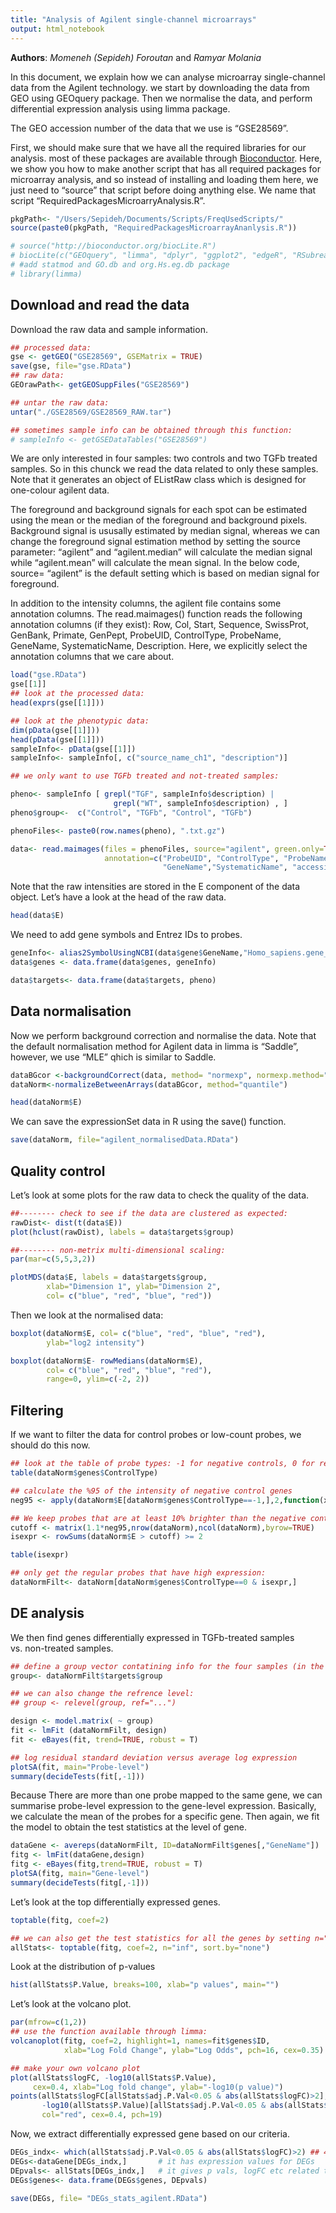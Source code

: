 ```yaml
---
title: "Analysis of Agilent single-channel microarrays"
output: html_notebook
---
```


**Authors**: *Momeneh (Sepideh) Foroutan* and *Ramyar Molania*

In this document, we explain how we can analyse microarray single-channel data from the Agilent technology. we start by downloading the data from GEO using GEOquery package. Then we normalise the data, and perform differential expression analysis using limma package.

The GEO accession number of the data that we use is "GSE28569". 

First, we should make sure that we have all the required libraries for our analysis. most of these packages are available through [Bioconductor](https://www.bioconductor.org). Here, we show you how to make another script that has all required packages for microarray analysis, and so instead of installing and loading them here, we just need to "source" that script before doing anything else. We name that script "RequiredPackagesMicroarryAnalysis.R".

```r
pkgPath<- "/Users/Sepideh/Documents/Scripts/FreqUsedScripts/"
source(paste0(pkgPath, "RequiredPackagesMicroarrayAnanlysis.R"))

# source("http://bioconductor.org/biocLite.R")
# biocLite(c("GEOquery", "limma", "dplyr", "ggplot2", "edgeR", "RSubread", "affy", "matrixStats"))
# #add statmod and GO.db and org.Hs.eg.db package
# library(limma)

```
## Download and read the data
Download the raw data and sample information.
```r
## processed data:
gse <- getGEO("GSE28569", GSEMatrix = TRUE)
save(gse, file="gse.RData")
## raw data:
GEOrawPath<- getGEOSuppFiles("GSE28569")

## untar the raw data:
untar("./GSE28569/GSE28569_RAW.tar")

## sometimes sample info can be obtained through this function:
# sampleInfo <- getGSEDataTables("GSE28569")
```

We are only interested in four samples: two controls and two TGFb treated samples. So in this chunck we read the data related to only these samples. Note that it generates an object of EListRaw class which is designed for one-colour agilent data. 

The foreground and background signals for each spot can be estimated using the mean or the median of the foreground and background pixels. Background signal is ususally estimated by median signal, whereas we can change the foreground signal estimation method by setting the source parameter: "agilent" and "agilent.median" will calculate the median signal while "agilent.mean" will calculate the mean signal. In the below code, source= "agilent" is the default setting which is based on median signal for foreground.

In addition to the intensity columns, the agilent file contains some annotation columns. The read.maimages() function reads the following annotation columns (if they exist): Row, Col, Start, Sequence, SwissProt, GenBank, Primate, GenPept, ProbeUID, ControlType, ProbeName, GeneName, SystematicName, Description. Here, we explicitly select the annotation columns that we care about.
```r
load("gse.RData")
gse[[1]]
## look at the processed data:
head(exprs(gse[[1]]))

## look at the phenotypic data:
dim(pData(gse[[1]]))
head(pData(gse[[1]]))
sampleInfo<- pData(gse[[1]])
sampleInfo<- sampleInfo[, c("source_name_ch1", "description")]

## we only want to use TGFb treated and not-treated samples:

pheno<- sampleInfo [ grepl("TGF", sampleInfo$description) | 
                       grepl("WT", sampleInfo$description) , ]
pheno$group<-  c("Control", "TGFb", "Control", "TGFb")

phenoFiles<- paste0(row.names(pheno), ".txt.gz")

data<- read.maimages(files = phenoFiles, source="agilent", green.only=TRUE, 
                     annotation=c("ProbeUID", "ControlType", "ProbeName", 
                                  "GeneName","SystematicName", "accessions"))
```

Note that the raw intensities are stored in the E component of the data object. Let's have a look at the head of the raw data.
```r
head(data$E)
```
We need to add gene symbols and Entrez IDs to probes. 
```r
geneInfo<- alias2SymbolUsingNCBI(data$gene$GeneName,"Homo_sapiens.gene_info")
data$genes <- data.frame(data$genes, geneInfo)

data$targets<- data.frame(data$targets, pheno)
```
## Data normalisation
Now we perform background correction and normalise the data. Note that the default normalisation method for Agilent data in limma is "Saddle", however, we use "MLE" qhich is similar to Saddle.
```r
dataBGcor <-backgroundCorrect(data, method= "normexp", normexp.method="mle")
dataNorm<-normalizeBetweenArrays(dataBGcor, method="quantile")
```

```r
head(dataNorm$E)
```

We can save the expressionSet data in R using the save() function.
```r
save(dataNorm, file="agilent_normalisedData.RData")
```
## Quality control
Let's look at some plots for the raw data to check the quality of the data.
```r
##-------- check to see if the data are clustered as expected:
rawDist<- dist(t(data$E))
plot(hclust(rawDist), labels = data$targets$group)

##-------- non-metrix multi-dimensional scaling:
par(mar=c(5,5,3,2))

plotMDS(data$E, labels = data$targets$group, 
        xlab="Dimension 1", ylab="Dimension 2", 
        col= c("blue", "red", "blue", "red"))
```
Then we look at the normalised data:

```r
boxplot(dataNorm$E, col= c("blue", "red", "blue", "red"), 
        ylab="log2 intensity")

boxplot(dataNorm$E- rowMedians(dataNorm$E), 
        col= c("blue", "red", "blue", "red"), 
        range=0, ylim=c(-2, 2))
```

## Filtering
If we want to filter the data for control probes or low-count probes, we should do this now. 
```r
## look at the table of probe types: -1 for negative controls, 0 for regular probes
table(dataNorm$genes$ControlType)   

## calculate the %95 of the intensity of negative control genes
neg95 <- apply(dataNorm$E[dataNorm$genes$ControlType==-1,],2,function(x) quantile(x,p=0.95))

## We keep probes that are at least 10% brighter than the negative controls on at least two arrays (because there are two replicates)
cutoff <- matrix(1.1*neg95,nrow(dataNorm),ncol(dataNorm),byrow=TRUE)
isexpr <- rowSums(dataNorm$E > cutoff) >= 2

table(isexpr)

## only get the regular probes that have high expression:
dataNormFilt<- dataNorm[dataNorm$genes$ControlType==0 & isexpr,]
```

## DE analysis
We then find genes differentially expressed in TGFb-treated samples vs. non-treated samples.
```r
## define a group vector contatining info for the four samples (in the same order as the arrays in the expression matrix)
group<- dataNormFilt$targets$group

## we can also change the refrence level:
## group <- relevel(group, ref="...")

design <- model.matrix( ~ group)
fit <- lmFit (dataNormFilt, design)
fit <- eBayes(fit, trend=TRUE, robust = T)

## log residual standard deviation versus average log expression
plotSA(fit, main="Probe-level")
summary(decideTests(fit[,-1]))

```

Because There are more than one probe mapped to the same gene, we can summarise probe-level expression to the gene-level expression. Basically, we calculate the mean of the probes for a specific gene. Then again, we fit the model to obtain the test statistics at the level of gene.
```r
dataGene <- avereps(dataNormFilt, ID=dataNormFilt$genes[,"GeneName"])
fitg <- lmFit(dataGene,design)
fitg <- eBayes(fitg,trend=TRUE, robust = T)
plotSA(fitg, main="Gene-level")
summary(decideTests(fitg[,-1]))
```
Let's look at the top differentially expressed genes.
```r
toptable(fitg, coef=2)

## we can also get the test statistics for all the genes by setting n="inf"
allStats<- toptable(fitg, coef=2, n="inf", sort.by="none")
```
Look at the distribution of p-values
```r
hist(allStats$P.Value, breaks=100, xlab="p values", main="")
```
Let's look at the volcano plot.
```r
par(mfrow=c(1,2))
## use the function available through limma:
volcanoplot(fitg, coef=2, highlight=1, names=fit$genes$ID,
            xlab="Log Fold Change", ylab="Log Odds", pch=16, cex=0.35)

## make your own volcano plot
plot(allStats$logFC, -log10(allStats$P.Value), 
     cex=0.4, xlab="Log fold change", ylab="-log10(p value)")
points(allStats$logFC[allStats$adj.P.Val<0.05 & abs(allStats$logFC)>2],
       -log10(allStats$P.Value)[allStats$adj.P.Val<0.05 & abs(allStats$logFC)>2] ,
       col="red", cex=0.4, pch=19)
```

Now, we extract differentially expressed gene based on our criteria.
```r
DEGs_indx<- which(allStats$adj.P.Val<0.05 & abs(allStats$logFC)>2) ## 471 genes 
DEGs<-dataGene[DEGs_indx,]       # it has expression values for DEGs
DEpvals<- allStats[DEGs_indx,]   # it gives p vals, logFC etc related to DEGs
DEGs$genes<- data.frame(DEGs$genes, DEpvals)

save(DEGs, file= "DEGs_stats_agilent.RData")
```



